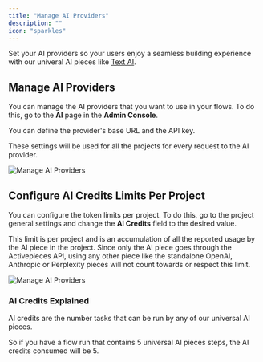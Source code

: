```yaml
---
title: "Manage AI Providers"
description: ""
icon: "sparkles"
---
```


Set your AI providers so your users enjoy a seamless building experience with our univeral AI pieces like [Text AI](https://www.activepieces.com/pieces/text-ai).

## Manage AI Providers

You can manage the AI providers that you want to use in your flows. To do this, go to the **AI** page in the **Admin Console**.

You can define the provider's base URL and the API key. 

These settings will be used for all the projects for every request to the AI provider.

![Manage AI Providers](/resources/screenshots/configure-ai-provider.png)

## Configure AI Credits Limits Per Project

You can configure the token limits per project. To do this, go to the project general settings and change the **AI Credits** field to the desired value.

<Note>
  This limit is per project and is an accumulation of all the reported usage by the AI piece in the project.
  Since only the AI piece goes through the Activepieces API,
  using any other piece like the standalone OpenAI, Anthropic or Perplexity pieces will not count towards or respect this limit.
</Note>

![Manage AI Providers](/resources/screenshots/ai-credits-limit.png)

### AI Credits Explained

AI credits are the number tasks that can be run by any of our universal AI pieces.

So if you have a flow run that contains 5 universal AI pieces steps, the AI credits consumed will be 5.

